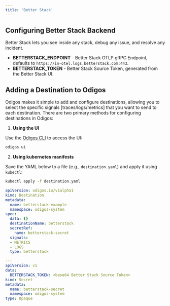 ```yaml
---
title: 'Better Stack'
---
```


## Configuring Better Stack Backend

Better Stack lets you see inside any stack, debug any issue, and resolve any incident.

- **BETTERSTACK_ENDPOINT** - Better Stack OTLP gRPC Endpoint, defaults to `https://in-otel.logs.betterstack.com:443`.
- **BETTERSTACK_TOKEN** - Better Stack Source Token, generated from the Better Stack UI.


## Adding a Destination to Odigos

Odigos makes it simple to add and configure destinations, allowing you to select the specific signals [traces/logs/metrics] that you want to send to each destination. There are two primary methods for configuring destinations in Odigos:

1. **Using the UI**

Use the [Odigos CLI](https://docs.odigos.io/cli/odigos_ui) to access the UI:

```bash
odigos ui
```

2. **Using kubernetes manifests**

Save the YAML below to a file (e.g., `destination.yaml`) and apply it using `kubectl`:

```bash
kubectl apply -f destination.yaml
```


```yaml
apiVersion: odigos.io/v1alpha1
kind: Destination
metadata:
  name: betterstack-example
  namespace: odigos-system
spec:
  data: {}
  destinationName: betterstack
  secretRef:
    name: betterstack-secret
  signals:
  - METRICS
  - LOGS
  type: betterstack

---
apiVersion: v1
data:
  BETTERSTACK_TOKEN: <base64 Better Stack Source Token>
kind: Secret
metadata:
  name: betterstack-secret
  namespace: odigos-system
type: Opaque
```